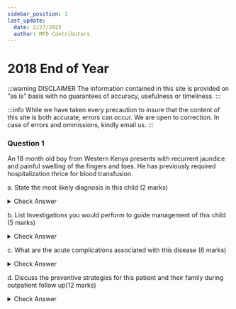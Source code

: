 ```yaml
---
sidebar_position: 1
last_update:
  date: 2/27/2023
  author: MFD Contributors
---
```


# 2018 End of Year

:::warning DISCLAIMER
The information contained in this site is provided on "as is" basis with no guarantees of accuracy, usefulness or timeliness.
:::

:::info
While we have taken every precaution to insure that the content of this site is both accurate, errors can occur. We are open to correction. In case of errors and ommissions, kindly email us.
:::

### Question 1

An 18 month old boy from Western Kenya presents with recurrent jaundice and painful swelling of the fingers and toes. He has previously required hospitalization thrice for blood transfusion. 

a. State the most likely diagnosis in this child (2 marks)

<details>
<summary>Check Answer</summary>
Sickle cell anemia - 
</details>

b. List Investigations you would perform to guide management of this child (5 marks)

<details>
<summary>Check Answer</summary>
<ul>
    <li>CBC: normocytic normochromic anemia</li>
    <li>Reticulocyte count</li>
    <li>Blood film morphology: On peripheral smear, irreversibly sickled RBCs may be seen, polychromasia and
 presence of nucleated red blood cells which are in keeping with the hemolytic process.
 RBC inclusions -Howell Jolly bodies - that may indicate splenic dysfunction may be seen.</li>
    <li>Sickling test</li>
    <li>Haemoglobin Electrophoresis: </li>
    <li>High-Performance Liquid Chromatography (HPLC)</li>
    <li>Polymerase Chain Reaction (PCR)</li>
    <li>Isoelectric Focusing (IEF)</li>
    <li>Lactate Dehydrogenase (LDH)</li>
    <li>Haptoglobin</li>
    <li>LFT: Total serum bilirubin</li>
</ul>
</details>


c. What are the acute complications associated with this disease (6 marks)

<details>
<summary>Check Answer</summary>
<p>1. Vaso-occlusive crisis:
<ul>
    <li>Dactylitis, severe back pain, pain localized to specific limbs (upper or lower limbs), chest pain or
abdominal pain</li>
    <li>Acute chest syndrome (fever with new onset shortness
of breath)</li>
    <li>Stroke (manifest as weakness of limbs depending on region affected or other
neurological sequalae)</li>
    <li>Priapism</li>
</ul>
</p>
<p>2. Aplastic crisis</p>
<p>3. Hemolytic crisis: symptomatic anemia presenting as fatigue/extreme tiredness or
decreased activity or irritability with increasing jaundice (yellowness of eyes, palms and
soles of feet in pediatric population)</p>
<p>4. Sequestration crisis: Splenic sequestration causing a rapidly enlarging splenomegaly that can lead to infarction.
</p>

<p>Chronic presentation:
    <ul>
        <li>Gallstones sometimes predisposing to acute cholecystitis</li>
        <li>Chronic leg ulcers</li>
        <li>Avascular necrosis of the head of the femur causing limping with shortened limb</li>
        <li>Target organ disease e.g. renal dysfunction, cardiac etc</li>
    </ul>
</p>
</details>

d. Discuss the preventive strategies for this patient and their family during outpatient follow up(12 marks)

<details>
<summary>Check Answer</summary>
<p>Keeping warm</p>
<p>Hydration</p>
<p>Penicillin prophylaxis: Patients with SCD are prone to infection and death from encapsulated bacterial organisms
like Streptococcal pneumoniae due to splenic dysfunction that occurs within the first 5 years
of life. It is therefore recommended that children with SCD should have penicillin prophylaxis
started within 2 months of life and continued until 5 years of age. However, for patients who
have had surgical splenectomy, it is given for life. Its use may be continued until later in life
for children who have had more than two episodes of severe pneumonia. The dose of:
<ul>
    <li>Children less than 3 years: Penicillin V syrup 125mg twice daily</li>
    <li>Children more than 3 years: Penicillin V syrup/tablets 250mg twice daily</li>
    <li>Patients with penicillin hypersensitivity may use erythromycin as an alternative</li>
</ul>
</p>
<p>Immunization practices:
    <ul>
        <li>Pneumococcal Polysaccharide Vaccine (Pneumo-23): At 2 years and once every 5years</li>
        <li>Influenza vaccine: Annually</li>
        <li>Meningococcal vaccine: 2 doses for those below 2 years of age and one
dose for those above 2years</li>
        <li>Hemophilus influenza type B: Booster at 18months</li>
        <li>Neisseria meningitidis</li>
    </ul>
</p>
<p>Hydroxyurea use: It reduces painful crisis, blood transfusion and
infection in patients with SCD. </p>
<p>Chronic Transfusion Therapy: The aim of chronic transfusion therapy is to keep the HbS level <30%. Indicated in primary stroke prevention, recurrent acute chest syndrome, pulmonary htn, leg ulcers.</p>
<p>Pain management using analgesics like PCM, NSAIDS, or morphine. Mild pain management using hot packs, reassurance, reposition & massage.</p>
<p>Psychosocial Support: Patients go
through periods of pain, requirements for inpatient care with separation from their families or
daily activities, physiological changes in their bodies due to the chronic hemolysis and the
potential threat of SCD complications. Parents experience guilt of having passed the sickle
cell gene to their child, challenges of watching their children experience the complications of
SCD like pain, absenteeism from work as they regularly seek health care for their children and
the financial drain of the disease. Adults with SCD sometimes also experience stigma when
choosing marital partners and when making career choices. This necessitates that patients
and their families are offered psychosocial support within the healthcare system or as part of
patient support groups.</p>
<p>Nutritional Support: SCD patients should eat diets with healthy nutritious foods just like other normal children.
Parents should be encouraged to give their children plenty of water or fluids. Folic acid
supplementation is necessary due to its increased demand from the chronic hemolysis</p>
<p>Malaria Prophylaxis: SCD patients are susceptible to malaria infection which may have serious consequences. It is
recommended that for patients living in high transmission malaria areas or non-immune
individuals that prophylactic antimalarial drugs are used in addition to the general
precautions (e.g. use of insecticide treated mosquito nets and environmental measures).
Patients living in low malarial transmission zones do not require prophylaxis. Drugs that can be used for prophylaxis are proguanil or mefloquine.</p>
<p>Routine Clinic Follow Ups: Patients with SCD require to be reviewed regularly at least once every 8-12 weeks. The
following algorithms can be used for the first and subsequent clinic visits.</p>
<p></p>
</details>